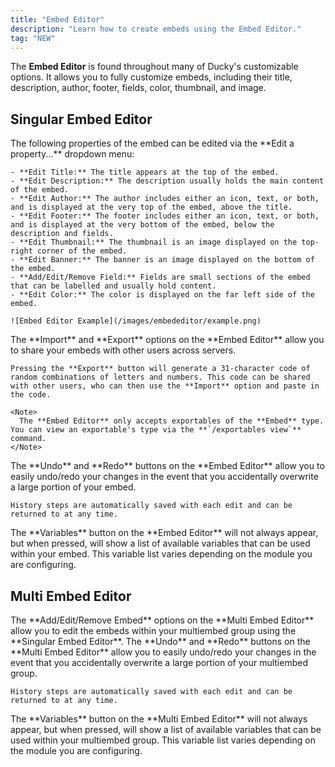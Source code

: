 ```yaml
---
title: "Embed Editor"
description: "Learn how to create embeds using the Embed Editor."
tag: "NEW"
---
```


The **Embed Editor** is found throughout many of Ducky's customizable options. It allows you to fully customize embeds, including their title, description, author, footer, fields, color, thumbnail, and image.

## Singular Embed Editor

<Steps>
  <Step title="Editable Properties" titleSize="h3">
    The following properties of the embed can be edited via the **Edit a property...** dropdown menu:

    - **Edit Title:** The title appears at the top of the embed.
    - **Edit Description:** The description usually holds the main content of the embed.
    - **Edit Author:** The author includes either an icon, text, or both, and is displayed at the very top of the embed, above the title.
    - **Edit Footer:** The footer includes either an icon, text, or both, and is displayed at the very bottom of the embed, below the description and fields.
    - **Edit Thumbnail:** The thumbnail is an image displayed on the top-right corner of the embed.
    - **Edit Banner:** The banner is an image displayed on the bottom of the embed.
    - **Add/Edit/Remove Field:** Fields are small sections of the embed that can be labelled and usually hold content.
    - **Edit Color:** The color is displayed on the far left side of the embed.

    ![Embed Editor Example](/images/embededitor/example.png)
  </Step>
  <Step title="Sharing Embeds" titleSize="h3">
    The **Import** and **Export** options on the **Embed Editor** allow you to share your embeds with other users across servers.

    Pressing the **Export** button will generate a 31-character code of random combinations of letters and numbers. This code can be shared with other users, who can then use the **Import** option and paste in the code.

    <Note>
      The **Embed Editor** only accepts exportables of the **Embed** type. You can view an exportable's type via the **`/exportables view`** command.
    </Note>
  </Step>
  <Step title="History Control" titleSize="h3">
    The **Undo** and **Redo** buttons on the **Embed Editor** allow you to easily undo/redo your changes in the event that you accidentally overwrite a large portion of your embed.

    History steps are automatically saved with each edit and can be returned to at any time.
  </Step>
  <Step title="Variables">
    The **Variables** button on the **Embed Editor** will not always appear, but when pressed, will show a list of available variables that can be used within your embed. This variable list varies depending on the module you are configuring.
  </Step>
</Steps>

## Multi Embed Editor

<Steps>
  <Step title="Add/Edit/Remove Embed" titleSize="h3">
    The **Add/Edit/Remove Embed** options on the **Multi Embed Editor** allow you to edit the embeds within your multiembed group using the **Singular Embed Editor**.
  </Step>
  <Step title="History Control" titleSize="h3">
    The **Undo** and **Redo** buttons on the **Multi Embed Editor** allow you to easily undo/redo your changes in the event that you accidentally overwrite a large portion of your multiembed group.

    History steps are automatically saved with each edit and can be returned to at any time.
  </Step>
  <Step title="Variables" titleSize="h3">
    The **Variables** button on the **Multi Embed Editor** will not always appear, but when pressed, will show a list of available variables that can be used within your multiembed group. This variable list varies depending on the module you are configuring.
  </Step>
</Steps>